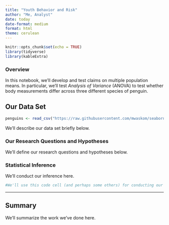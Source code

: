 ```yaml
---
title: "Youth Behavior and Risk"
author: "Me, Analyst"
date: today
date-format: medium
format: html
theme: cerulean
---
```


```r
knitr::opts_chunk$set(echo = TRUE)
library(tidyverse)
library(kableExtra)
```

### Overview

In this notebook, we'll develop and test claims on multiple population means. In particular, we'll test *Analysis of Variance* (ANOVA) to test whether body measurements differ across three different species of penguin.

## Our Data Set

```r
penguins <- read_csv("https://raw.githubusercontent.com/mwaskom/seaborn-data/master/penguins.csv")
```

We'll describe our data set briefly below.

### Our Research Questions and Hypotheses

We'll define our research questions and hypotheses below.

### Statistical Inference

We'll conduct our inference here.

```r
#We'll use this code cell (and perhaps some others) for conducting our analysis and making inference...
```

***

## Summary

We'll summarize the work we've done here.